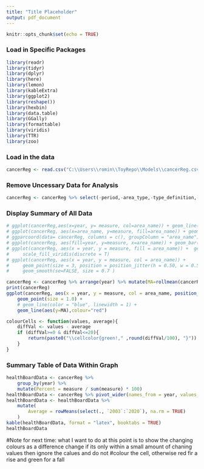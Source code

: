 ```yaml
--- 
title: "Title Placeholder"
output: pdf_document
---
```


```r
knitr::opts_chunk$set(echo = TRUE)
```

### Load in Specific Packages
```r
library(readr)
library(tidyr)
library(dplyr)
library(here)
library(lemon)
library(kableExtra)
library(ggplot2)
library(reshape())
library(hexbin)
library(data.table)
library(GGally)
library(formattable)
library(viridis)
library(TTR)
library(zoo)
```

### Load in the data 
```r
cancerReg <- read.csv("C:\\Users\\romin\\ToyRepo\\Models\\cancerReg.csv") 
```


### Remove Uncessary Data for Analysis
```r
cancerReg <- cancerReg %>% select(-period,-area_type,-type_definition,-indicator, -upper_confidence_interval, -lower_confidence_interval, -numerator)
```


### Display Summary of All Data
```r

# ggplot(cancerReg,aes(x=year, y= measure, col=area_name)) + geom_line() + geom_point()
# ggplot(cancerReg, aes(x=area_name, y=measure, fill=area_name)) + geom_violin()
# ggparcoord(data= cancerReg, columns = c(), groupColumn = "area_name")
# ggplot(cancerReg, aes(fill=year, y=measure, x=area_name)) + geom_bar(position = "stack", stat = "identity")
# ggplot(cancerReg, aes(x = year, y = measure, fill = area_name)) +  geom_area(alpha=0.6 , size=.5, colour="white") +
#     scale_fill_viridis(discrete = T)
# ggplot(cancerReg, aes(x = year, y = measure, col = area_name)) +
#     geom_point(size = 3, position = position_jitter(h = 0.50, w = 0.50), alpha = 0.5) +
#     geom_smooth(se=FALSE, size = 0.7 )

cancerReg <- cancerReg %>% arrange(year) %>% mutate(MA=rollmean(cancerReg$measure ,k=14, fill=NA, align="right"))
print(cancerReg)
ggplot(cancerReg, aes(x = year, y = measure, col = area_name, position_jitter(width = 0.5, height = 0.5))) +
    geom_point(size = 1.0) +
    # geom_line(color = "blue", linewidth = 1) +
    geom_line(aes(y=MA),colour="red")

``` 

```r
colourCells <- function(values, average){
    diffVal <- values - average
    if (diffVal>=0 & diffVal<=20){
        return(paste0("\\cellcolor{green!," ,round(diffVal/100), "}"))
    }
}
```



### Summary Table of Data Within Graph 
```r
healthBoardData <- cancerReg %>%
    group_by(year) %>%
    mutate(Percent = measure / sum(measure) * 100)
healthBoardData <- cancerReg %>% pivot_wider(names_from = year, values_from = measure)
healthBoardData <- healthBoardData %>%
    mutate(
        Average = rowMeans(select(., `2003`:`2020`), na.rm = TRUE)
    )
kable(healthBoardData, format = "latex", booktabs = TRUE)
healthBoardData
``` 


#Note for next time: what I want to do at this point is to show the changing colours as a difference change if its only within a small amount of chaning values then ignore the calues and do not 
#colour the cell, otherwise red fir a rise and green for a fall 